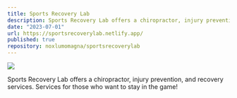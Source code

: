 ```yaml
---
title: Sports Recovery Lab
description: Sports Recovery Lab offers a chiropractor, injury prevention, and recovery services. Services for those who want to stay in the game!
date: "2023-07-01"
url: https://sportsrecoverylab.netlify.app/
published: true
repository: noxlumomagna/sportsrecoverylab
---
```



[![](https://unkey.dev/images/landing/app.png)](https://sportsrecoverylab.netlify.app/)

Sports Recovery Lab offers a chiropractor, injury prevention, and recovery services. Services for those who want to stay in the game!
